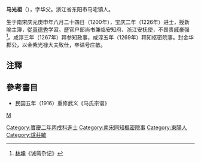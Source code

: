 '''马光祖'''（{{bd|1200年||?|}}），字华父。浙江省东阳市马宅镇人。

生于南宋庆元庚申年八月二十四日（1200年），宝庆二年（1226年）进士，授新喻主簿，從[[真德秀|真德秀]]学習。歷官户部尚书兼临安知府、浙江安抚使，不畏贵戚豪强<ref>[[林坤|林坤]]《诚斋杂记》</ref>。咸淳三年（1267年）拜参知政事，咸淳五年（1269年）拜知枢密院事。封金华郡公，以金紫光禄大夫致仕，卒谥号庄敏。

==注釋==
{{reflist}}
==參考書目==
*民国五年（1916）重修武义《马氏宗谱》
[[category:宋朝政治人物|M]]
[[Category:寶慶二年丙戌科進士|Category:寶慶二年丙戌科進士]]
[[Category:南宋同知樞密院事|Category:南宋同知樞密院事]]
[[Category:東陽人|Category:東陽人]]
[[Category:諡莊敏|Category:諡莊敏]]